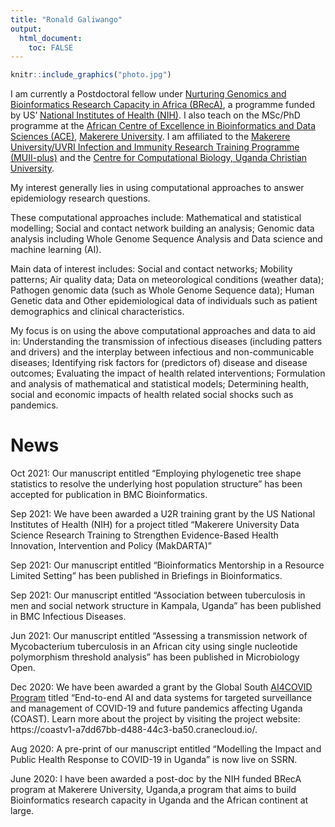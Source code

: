 ---
title: "Ronald Galiwango"
output: 
  html_document:
    toc: FALSE
---



```{r echo=FALSE, out.width="200px", fig.align='left', fig.cap="Ronald Galiwango, Postdoc NIH funded BRecA program"}

knitr::include_graphics("photo.jpg") 
```


I am currently a Postdoctoral fellow under [Nurturing Genomics and Bioinformatics Research Capacity in Africa (BRecA)](https://www.breca.mak.ac.ug/), a programme funded by US' [National Institutes of Health (NIH)](https://www.nih.gov/). I also teach on the MSc/PhD programme at the [African Centre of Excellence in Bioinformatics and Data Sciences (ACE)](https://ace.idi.co.ug/), [Makerere University](https://www.mak.ac.ug/). I am affiliated to the [Makerere University/UVRI Infection and Immunity Research Training Programme (MUII-plus)](https://www.muii.org.ug/) and the [Centre for Computational Biology, Uganda Christian University](https://github.com/compbiorg/).

My interest generally lies in using computational approaches to answer epidemiology research questions. 

These computational approaches include: Mathematical and statistical modelling; Social and contact network building an analysis; Genomic data analysis including Whole Genome Sequence Analysis and Data science and machine learning (AI).

Main data of interest includes: Social and contact networks; Mobility patterns; Air quality data; Data on meteorological conditions (weather data); Pathogen genomic data (such as Whole Genome Sequence data); Human Genetic data and Other epidemiological data of individuals such as patient demographics and clinical characteristics.

My focus is on using the above computational approaches and data to aid in: Understanding the transmission of infectious diseases (including patters and drivers) and the interplay between infectious and non-communicable diseases; Identifying risk factors for (predictors of) disease and disease outcomes; Evaluating the impact of health related interventions; Formulation and analysis of mathematical and statistical models; Determining health, social and economic impacts of health related social shocks such as pandemics.

# News

Oct 2021: Our manuscript entitled "Employing phylogenetic tree shape statistics to resolve the underlying host population structure" has been accepted for publication in BMC Bioinformatics.

Sep 2021: We have been awarded a U2R training grant by the US National Institutes of Health (NIH) for a project titled "Makerere University Data Science Research Training to Strengthen Evidence-Based Health Innovation, Intervention and Policy (MakDARTA)"

Sep 2021: Our manuscript entitled "Bioinformatics Mentorship in a Resource Limited Setting" has been published in Briefings in Bioinformatics.

Sep 2021: Our manuscript entitled "Association between tuberculosis in men and social network structure in Kampala, Uganda" has been published in BMC Infectious Diseases.

Jun 2021: Our manuscript entitled "Assessing a transmission network of Mycobacterium tuberculosis in an African city using single nucleotide polymorphism threshold analysis" has been published in Microbiology Open.

Dec 2020: We have been awarded a grant by the Global South [AI4COVID Program](http://covidsouth.ai/grantees/) titled "End-to-end AI and data systems for targeted surveillance and management of COVID-19 and future pandemics affecting Uganda (COAST). Learn more about the project by visiting the project website: https://coastv1-a7dd67bb-d488-44c3-ba50.cranecloud.io/.

Aug 2020: A pre-print of our manuscript entitled "Modelling the Impact and Public Health Response to COVID-19 in Uganda" is now live on SSRN.

June 2020: I have been awarded a post-doc by the NIH funded BRecA program at Makerere University, Uganda,a program that aims to build Bioinformatics research capacity in Uganda and the African continent at large.
